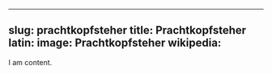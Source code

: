 
---
slug: prachtkopfsteher
title: Prachtkopfsteher
latin:
image: Prachtkopfsteher
wikipedia: 
---

I am content.
